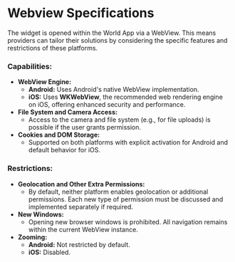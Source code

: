 # Webview Specifications

The widget is opened within the World App via a WebView. This means providers can tailor their solutions by considering the specific features and restrictions of these platforms.

### **Capabilities:**

- **WebView Engine:**
    - **Android:** Uses Android's native WebView implementation.
    - **iOS:** Uses **WKWebView**, the recommended web rendering engine on iOS, offering enhanced security and performance.
- **File System and Camera Access:**
    - Access to the camera and file system (e.g., for file uploads) is possible if the user grants permission.
- **Cookies and DOM Storage:**
    - Supported on both platforms with explicit activation for Android and default behavior for iOS.

### **Restrictions:**

- **Geolocation and Other Extra Permissions:**
    - By default, neither platform enables geolocation or additional permissions. Each new type of permission must be discussed and implemented separately if required.
- **New Windows:**
    - Opening new browser windows is prohibited. All navigation remains within the current WebView instance.
- **Zooming:**
    - **Android:** Not restricted by default.
    - **iOS:** Disabled.